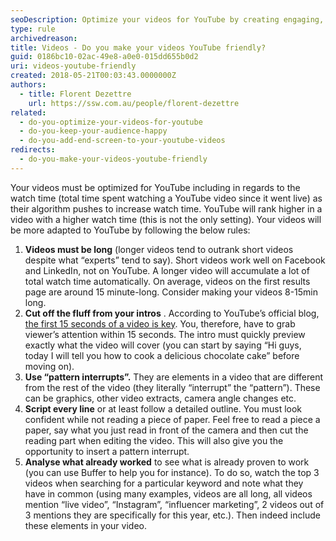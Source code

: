 ```yaml
---
seoDescription: Optimize your videos for YouTube by creating engaging, long-form content that captures viewers' attention within the first 15 seconds.
type: rule
archivedreason:
title: Videos - Do you make your videos YouTube friendly?
guid: 0186bc10-02ac-49e8-a0e0-015dd655b0d2
uri: videos-youtube-friendly
created: 2018-05-21T00:03:43.0000000Z
authors:
  - title: Florent Dezettre
    url: https://ssw.com.au/people/florent-dezettre
related:
  - do-you-optimize-your-videos-for-youtube
  - do-you-keep-your-audience-happy
  - do-you-add-end-screen-to-your-youtube-videos
redirects:
  - do-you-make-your-videos-youtube-friendly
---
```


Your videos must be optimized for YouTube including in regards to the watch time (total time spent watching a YouTube video since it went live) as their algorithm pushes to increase watch time. YouTube will rank higher in a video with a higher watch time (this is not the only setting).
Your videos will be more adapted to YouTube by following the below rules:

1. **Videos must be long** (longer videos tend to outrank short videos despite what “experts” tend to say). Short videos work well on Facebook and LinkedIn, not on YouTube. A longer video will accumulate a lot of total watch time automatically. On average, videos on the first results page are around 15 minute-long. Consider making your videos 8-15min long.
2. **Cut off the fluff from your intros** . According to YouTube’s official blog, [the first 15 seconds of a video is key](https://youtube.googleblog.com/2011/08/youtube-creator-playbook-tips-first-15.html). You, therefore, have to grab viewer’s attention within 15 seconds. The intro must quickly preview exactly what the video will cover (you can start by saying “Hi guys, today I will tell you how to cook a delicious chocolate cake” before moving on).
3. **Use “pattern interrupts”.** They are elements in a video that are different from the rest of the video (they literally “interrupt” the “pattern”). These can be graphics, other video extracts, camera angle changes etc.
4. **Script every line** or at least follow a detailed outline. You must look confident while not reading a piece of paper. Feel free to read a piece a paper, say what you just read in front of the camera and then cut the reading part when editing the video. This will also give you the opportunity to insert a pattern interrupt.
5. **Analyse what already worked** to see what is already proven to work (you can use Buffer to help you for instance). To do so, watch the top 3 videos when searching for a particular keyword and note what they have in common (using many examples, videos are all long, all videos mention “live video”, “Instagram”, “influencer marketing”, 2 videos out of 3 mentions they are specifically for this year, etc.). Then indeed include these elements in your video.